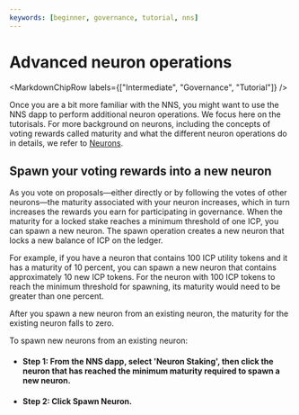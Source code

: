 ```yaml
---
keywords: [beginner, governance, tutorial, nns]
---
```



# Advanced neuron operations

<MarkdownChipRow labels={["Intermediate", "Governance", "Tutorial"]} />

Once you are a bit more familiar with the NNS, you might want to use the NNS dapp to perform additional neuron operations.
We focus here on the tutorisals.
For more background on neurons, including the concepts of voting rewards called maturity and what the different neuron operations do in details,
we refer to [Neurons](/docs/current/developer-docs/daos/nns/neuron-overview).

## Spawn your voting rewards into a new neuron
As you vote on proposals—either directly or by following the votes of other neurons—the maturity associated with your neuron increases, which in turn increases the rewards you earn for participating in governance.
When the maturity for a locked stake reaches a minimum threshold of one ICP, you can spawn a new neuron. The spawn operation creates a new neuron that locks a new balance of ICP on the ledger.

For example, if you have a neuron that contains 100 ICP utility tokens and it has a maturity of 10 percent, you can spawn a new neuron that contains approximately 10 new ICP tokens. For the neuron with 100 ICP tokens to reach the minimum threshold for spawning, its maturity would need to be greater than one percent.

After you spawn a new neuron from an existing neuron, the maturity for the existing neuron falls to zero.

To spawn new neurons from an existing neuron:

- #### Step 1:  From the NNS dapp, select 'Neuron Staking', then click the neuron that has reached the minimum maturity required to spawn a new neuron.

- #### Step 2:  Click **Spawn Neuron**.
